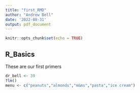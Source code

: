 ```yaml
---
title: "first_RMD"
author: "Andrew Bell"
date: '2022-08-31'
output: pdf_document
---
```


```r
knitr::opts_chunk$set(echo = TRUE)
```

## R_Basics

These are our first primers

```r
dr_bell <- 39
?lm()
menu <- c("peanuts","almonds","m&ms","pasta","ice cream")
```
